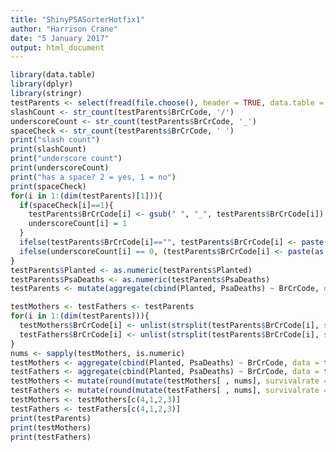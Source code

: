 ```yaml
---
title: "ShinyPSASorterHotfix1"
author: "Harrison Crane"
date: "5 January 2017"
output: html_document
---
```


```r
library(data.table)
library(dplyr)
library(stringr)
testParents <- select(fread(file.choose(), header = TRUE, data.table = FALSE), BrCrCode, Planted, PsaDeaths)
slashCount <- str_count(testParents$BrCrCode, '/')
underscoreCount <- str_count(testParents$BrCrCode, '_')
spaceCheck <- str_count(testParents$BrCrCode, ' ')
print("slash count")
print(slashCount)
print("underscore count")
print(underscoreCount)
print("has a space? 2 = yes, 1 = no")
print(spaceCheck)
for(i in 1:(dim(testParents)[1])){
  if(spaceCheck[i]==1){
    testParents$BrCrCode[i] <- gsub(" ", "_", testParents$BrCrCode[i])
    underscoreCount[i] = 1
  }
  ifelse(testParents$BrCrCode[i]=="", testParents$BrCrCode[i] <- paste("PH_", paste(i, "ph", sep = ""), sep = ""), ifelse(slashCount[i]==1, testParents$BrCrCode[i] <- unlist(strsplit(testParents$BrCrCode[i], split = '/', fixed=TRUE))[1], ifelse(slashCount[i]==3, testParents$BrCrCode[i] <- paste("control_", unlist(strsplit(testParents$BrCrCode[i], split = '/', fixed=TRUE))[1], sep = ""), testParents$BrCrCode[i])))
  ifelse(underscoreCount[i] == 0, (testParents$BrCrCode[i] <- paste(as.character(str_extract(testParents$BrCrCode[i], "[aA-zZ]+")), "_", as.character(str_extract(testParents$BrCrCode[i], "[0-9]+")), sep = "")), "")
}
testParents$Planted <- as.numeric(testParents$Planted)
testParents$PsaDeaths <- as.numeric(testParents$PsaDeaths)
testParents <- mutate(aggregate(cbind(Planted, PsaDeaths) ~ BrCrCode, data = testParents, FUN = sum), survivalrate = (format(round((value = 100 - ((PsaDeaths / Planted) * 100)), 2), nsmall = 2)))

testMothers <- testFathers <- testParents
for(i in 1:(dim(testParents))){
  testMothers$BrCrCode[i] <- unlist(strsplit(testParents$BrCrCode[i], split = '_', fixed=TRUE))[1]
  testFathers$BrCrCode[i] <- unlist(strsplit(testParents$BrCrCode[i], split = '_', fixed=TRUE))[2]
}
nums <- sapply(testMothers, is.numeric)
testMothers <- aggregate(cbind(Planted, PsaDeaths) ~ BrCrCode, data = testMothers, FUN = sum)
testFathers <- aggregate(cbind(Planted, PsaDeaths) ~ BrCrCode, data = testFathers, FUN = sum)
testMothers <- mutate(round(mutate(testMothers[ , nums], survivalrate = (100 - (PsaDeaths / Planted) * 100)), 2), MotherBrCrCode = testMothers$BrCrCode )
testFathers <- mutate(round(mutate(testFathers[ , nums], survivalrate = (100 - (PsaDeaths / Planted) * 100)), 2), FatherBrCrCode = testFathers$BrCrCode )
testMothers <- testMothers[c(4,1,2,3)]
testFathers <- testFathers[c(4,1,2,3)]
print(testParents)
print(testMothers)
print(testFathers)
```
